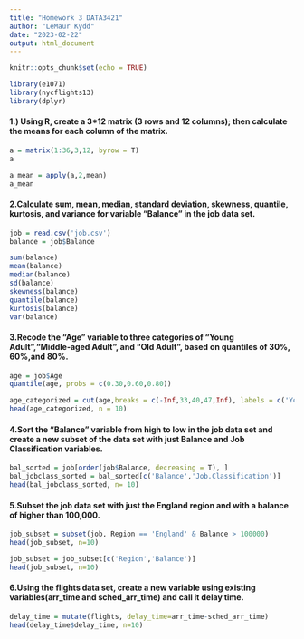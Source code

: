 ---
title: "Homework 3 DATA3421"
author: "LeMaur Kydd"
date: "2023-02-22"
output: html_document
---

```{r setup, include=FALSE}
knitr::opts_chunk$set(echo = TRUE)
```

```{r, include=F}
library(e1071)
library(nycflights13)
library(dplyr)
```


#### 1.) Using R, create a 3*12 matrix (3 rows and 12 columns); then calculate the means for each column of the matrix.  

```{r}
a = matrix(1:36,3,12, byrow = T)
a

a_mean = apply(a,2,mean)
a_mean
```

#### 2.Calculate sum, mean, median, standard deviation, skewness, quantile, kurtosis, and variance for variable “Balance” in the job data set.  

```{r}
job = read.csv('job.csv')
balance = job$Balance

sum(balance)
mean(balance)
median(balance)
sd(balance)
skewness(balance)
quantile(balance)
kurtosis(balance)
var(balance)
```

#### 3.Recode the “Age” variable to three categories of “Young Adult”,“Middle-aged Adult”, and “Old Adult”, based on quantiles of 30%, 60%,and 80%.  

```{r}
age = job$Age
quantile(age, probs = c(0.30,0.60,0.80))

age_categorized = cut(age,breaks = c(-Inf,33,40,47,Inf), labels = c('YoungAdult','Middle-agedAdult','OldAdult','Other'))
head(age_categorized, n = 10)
```

#### 4.Sort the “Balance” variable from high to low in the job data set and create a new subset of the data set with just Balance and Job Classification variables.  

```{r}
bal_sorted = job[order(job$Balance, decreasing = T), ]
bal_jobclass_sorted = bal_sorted[c('Balance','Job.Classification')]
head(bal_jobclass_sorted, n= 10)
```

#### 5.Subset the job data set with just the England region and with a balance of higher than 100,000.  

```{r}
job_subset = subset(job, Region == 'England' & Balance > 100000)
head(job_subset, n=10)

job_subset = job_subset[c('Region','Balance')]
head(job_subset, n=10)
```

#### 6.Using the flights data set, create a new variable using existing variables(arr_time and sched_arr_time) and call it delay time.  

```{r}
delay_time = mutate(flights, delay_time=arr_time-sched_arr_time)
head(delay_time$delay_time, n=10)
```


















